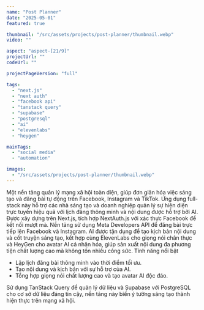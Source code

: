 ```yaml
---
name: "Post Planner"
date: "2025-05-01"
featured: true

thumbnail: "/src/assets/projects/post-planner/thumbnail.webp"
video: ""

aspect: "aspect-[21/9]"
projectUrl: ""
codeUrl: ""

projectPageVersion: "full"

tags:
  - "next.js"
  - "next auth"
  - "facebook api"
  - "tanstack query"
  - "supabase"
  - "postgresql"
  - "ai"
  - "elevenlabs"
  - "heygen"

mainTags:
  - "social media"
  - "automation"

images:
  - "/src/assets/projects/post-planner/thumbnail.webp"
---
```


Một nền tảng quản lý mạng xã hội toàn diện, giúp đơn giản hóa việc sáng tạo và đăng bài tự động trên Facebook, Instagram và TikTok. Ứng dụng full-stack này hỗ trợ các nhà sáng tạo và doanh nghiệp quản lý sự hiện diện trực tuyến hiệu quả với lịch đăng thông minh và nội dung được hỗ trợ bởi AI.
Được xây dựng trên Next.js, tích hợp NextAuth.js với xác thực Facebook để kết nối mượt mà. Nền tảng sử dụng Meta Developers API để đăng bài trực tiếp lên Facebook và Instagram.
AI được tận dụng để tạo kịch bản nội dung và cốt truyện sáng tạo, kết hợp cùng ElevenLabs cho giọng nói chân thực và HeyGen cho avatar AI cá nhân hóa, giúp sản xuất nội dung đa phương tiện chất lượng cao mà không tốn nhiều công sức.
Tính năng nổi bật

- Lập lịch đăng bài thông minh vào thời điểm tối ưu.
- Tạo nội dung và kịch bản với sự hỗ trợ của AI.
- Tổng hợp giọng nói chất lượng cao và tạo avatar AI độc đáo.

Sử dụng TanStack Query để quản lý dữ liệu và Supabase với PostgreSQL cho cơ sở dữ liệu đáng tin cậy, nền tảng này biến ý tưởng sáng tạo thành hiện thực trên mạng xã hội.
